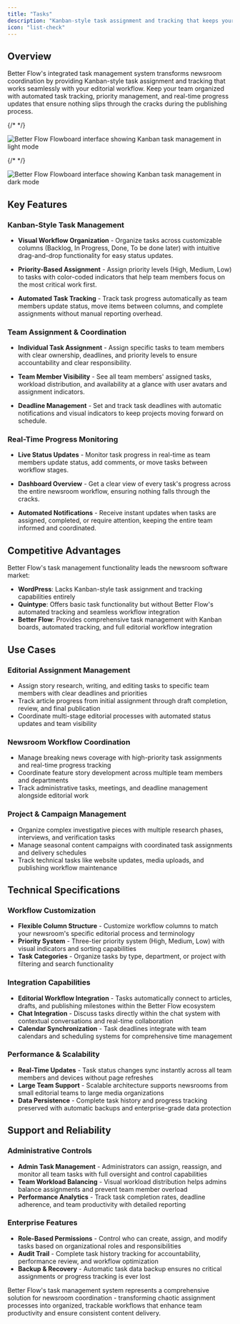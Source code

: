 ```yaml
---
title: "Tasks"
description: "Kanban-style task assignment and tracking that keeps your newsroom organized. Assign tasks to team members, track progress, and ensure everyone stays on the same page with automated task management."
icon: "list-check"
---
```


## Overview

Better Flow's integrated task management system transforms newsroom coordination by providing Kanban-style task assignment and tracking that works seamlessly with your editorial workflow. Keep your team organized with automated task tracking, priority management, and real-time progress updates that ensure nothing slips through the cracks during the publishing process.

{/* <!-- Light mode image --> */}

<img
  className="block dark:hidden"
  src="/images/tasks-light.png"
  alt="Better Flow Flowboard interface showing Kanban task management in light mode"
/>

{/* <!-- Dark mode image --> */}

<img
  className="hidden dark:block"
  src="/images/tasks-dark.png"
  alt="Better Flow Flowboard interface showing Kanban task management in dark mode"
/>

## Key Features

### Kanban-Style Task Management

- **Visual Workflow Organization** - Organize tasks across customizable columns (Backlog, In Progress, Done, To be done later) with intuitive drag-and-drop functionality for easy status updates.

- **Priority-Based Assignment** - Assign priority levels (High, Medium, Low) to tasks with color-coded indicators that help team members focus on the most critical work first.

- **Automated Task Tracking** - Track task progress automatically as team members update status, move items between columns, and complete assignments without manual reporting overhead.

### Team Assignment & Coordination

- **Individual Task Assignment** - Assign specific tasks to team members with clear ownership, deadlines, and priority levels to ensure accountability and clear responsibility.

- **Team Member Visibility** - See all team members' assigned tasks, workload distribution, and availability at a glance with user avatars and assignment indicators.

- **Deadline Management** - Set and track task deadlines with automatic notifications and visual indicators to keep projects moving forward on schedule.

### Real-Time Progress Monitoring

- **Live Status Updates** - Monitor task progress in real-time as team members update status, add comments, or move tasks between workflow stages.

- **Dashboard Overview** - Get a clear view of every task's progress across the entire newsroom workflow, ensuring nothing falls through the cracks.

- **Automated Notifications** - Receive instant updates when tasks are assigned, completed, or require attention, keeping the entire team informed and coordinated.

## Competitive Advantages

Better Flow's task management functionality leads the newsroom software market:

- **WordPress**: Lacks Kanban-style task assignment and tracking capabilities entirely
- **Quintype**: Offers basic task functionality but without Better Flow's automated tracking and seamless workflow integration
- **Better Flow**: Provides comprehensive task management with Kanban boards, automated tracking, and full editorial workflow integration

## Use Cases

### Editorial Assignment Management

- Assign story research, writing, and editing tasks to specific team members with clear deadlines and priorities
- Track article progress from initial assignment through draft completion, review, and final publication
- Coordinate multi-stage editorial processes with automated status updates and team visibility

### Newsroom Workflow Coordination

- Manage breaking news coverage with high-priority task assignments and real-time progress tracking
- Coordinate feature story development across multiple team members and departments
- Track administrative tasks, meetings, and deadline management alongside editorial work

### Project & Campaign Management

- Organize complex investigative pieces with multiple research phases, interviews, and verification tasks
- Manage seasonal content campaigns with coordinated task assignments and delivery schedules
- Track technical tasks like website updates, media uploads, and publishing workflow maintenance

## Technical Specifications

### Workflow Customization

- **Flexible Column Structure** - Customize workflow columns to match your newsroom's specific editorial process and terminology
- **Priority System** - Three-tier priority system (High, Medium, Low) with visual indicators and sorting capabilities
- **Task Categories** - Organize tasks by type, department, or project with filtering and search functionality

### Integration Capabilities

- **Editorial Workflow Integration** - Tasks automatically connect to articles, drafts, and publishing milestones within the Better Flow ecosystem
- **Chat Integration** - Discuss tasks directly within the chat system with contextual conversations and real-time collaboration
- **Calendar Synchronization** - Task deadlines integrate with team calendars and scheduling systems for comprehensive time management

### Performance & Scalability

- **Real-Time Updates** - Task status changes sync instantly across all team members and devices without page refreshes
- **Large Team Support** - Scalable architecture supports newsrooms from small editorial teams to large media organizations
- **Data Persistence** - Complete task history and progress tracking preserved with automatic backups and enterprise-grade data protection

## Support and Reliability

### Administrative Controls

- **Admin Task Management** - Administrators can assign, reassign, and monitor all team tasks with full oversight and control capabilities
- **Team Workload Balancing** - Visual workload distribution helps admins balance assignments and prevent team member overload
- **Performance Analytics** - Track task completion rates, deadline adherence, and team productivity with detailed reporting

### Enterprise Features

- **Role-Based Permissions** - Control who can create, assign, and modify tasks based on organizational roles and responsibilities
- **Audit Trail** - Complete task history tracking for accountability, performance review, and workflow optimization
- **Backup & Recovery** - Automatic task data backup ensures no critical assignments or progress tracking is ever lost

Better Flow's task management system represents a comprehensive solution for newsroom coordination - transforming chaotic assignment processes into organized, trackable workflows that enhance team productivity and ensure consistent content delivery.
